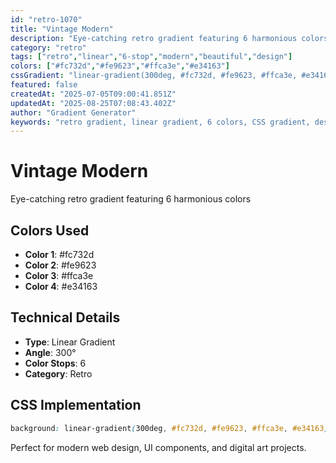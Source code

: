 ```yaml
---
id: "retro-1070"
title: "Vintage Modern"
description: "Eye-catching retro gradient featuring 6 harmonious colors"
category: "retro"
tags: ["retro","linear","6-stop","modern","beautiful","design"]
colors: ["#fc732d","#fe9623","#ffca3e","#e34163"]
cssGradient: "linear-gradient(300deg, #fc732d, #fe9623, #ffca3e, #e34163)"
featured: false
createdAt: "2025-07-05T09:00:41.851Z"
updatedAt: "2025-08-25T07:08:43.402Z"
author: "Gradient Generator"
keywords: "retro gradient, linear gradient, 6 colors, CSS gradient, design, #fc732d, #fe9623, #ffca3e, #e34163"
---
```


# Vintage Modern

Eye-catching retro gradient featuring 6 harmonious colors

## Colors Used
- **Color 1**: #fc732d
- **Color 2**: #fe9623
- **Color 3**: #ffca3e
- **Color 4**: #e34163

## Technical Details
- **Type**: Linear Gradient
- **Angle**: 300°
- **Color Stops**: 6
- **Category**: Retro

## CSS Implementation
```css
background: linear-gradient(300deg, #fc732d, #fe9623, #ffca3e, #e34163);
```

Perfect for modern web design, UI components, and digital art projects.
